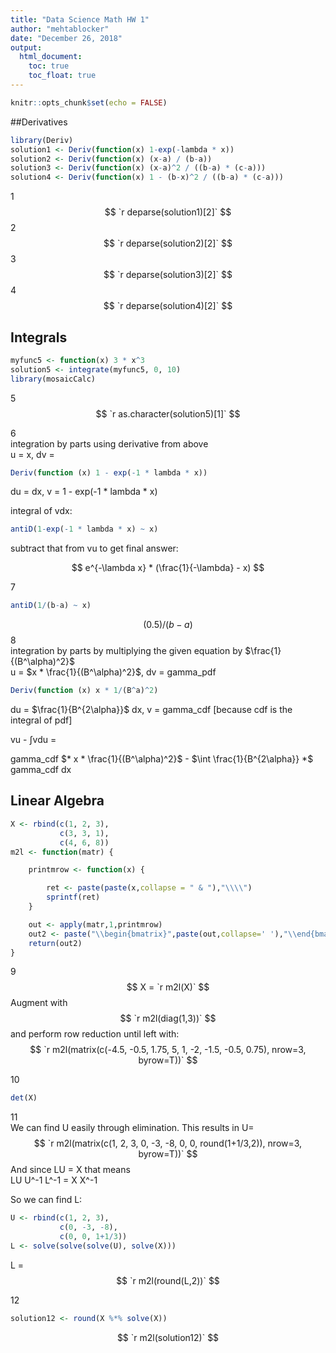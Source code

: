 ---
title: "Data Science Math HW 1"
author: "mehtablocker"
date: "December 26, 2018"
output:
  html_document:
    toc: true
    toc_float: true
---

```{r setup, include=FALSE}
knitr::opts_chunk$set(echo = FALSE)
```

  
##Derivatives

```{r include=F}
library(Deriv)
solution1 <- Deriv(function(x) 1-exp(-lambda * x))
solution2 <- Deriv(function(x) (x-a) / (b-a))
solution3 <- Deriv(function(x) (x-a)^2 / ((b-a) * (c-a)))
solution4 <- Deriv(function(x) 1 - (b-x)^2 / ((b-a) * (c-a)))
```

1 $$ `r deparse(solution1)[2]` $$
2 $$ `r deparse(solution2)[2]` $$
3 $$ `r deparse(solution3)[2]` $$
4 $$ `r deparse(solution4)[2]` $$

  
## Integrals

```{r include=F}
myfunc5 <- function(x) 3 * x^3
solution5 <- integrate(myfunc5, 0, 10)
library(mosaicCalc)
```

5 $$ `r as.character(solution5)[1]` $$

6  
integration by parts using derivative from above  
u = x, dv = 
```{r echo=T}
Deriv(function (x) 1 - exp(-1 * lambda * x))
```

du = dx, v = 1 - exp(-1 * lambda * x)  
  
integral of vdx:
```{r echo=T}
antiD(1-exp(-1 * lambda * x) ~ x)
```

subtract that from vu to get final answer:

$$ e^{-\lambda x} * (\frac{1}{-\lambda} - x) $$

7
```{r echo = T}
antiD(1/(b-a) ~ x)
```

$$ (0.5) / (b-a) $$
8  
integration by parts by multiplying the given equation by $\frac{1}{(B^\alpha)^2}$  
u = $x * \frac{1}{(B^\alpha)^2}$, dv = gamma_pdf

```{r echo=T}
Deriv(function (x) x * 1/(B^a)^2)
```

du = $\frac{1}{B^{2\alpha}}$ dx, v = gamma_cdf [because cdf is the integral of pdf]  
  
vu - $\int$vdu =  
  
gamma_cdf $* x * \frac{1}{(B^\alpha)^2}$ - $\int \frac{1}{B^{2\alpha}} *$ gamma_cdf dx

  
## Linear Algebra

```{r echo=F}
X <- rbind(c(1, 2, 3),
           c(3, 3, 1),
           c(4, 6, 8))
m2l <- function(matr) {

    printmrow <- function(x) {

        ret <- paste(paste(x,collapse = " & "),"\\\\")
        sprintf(ret)
    }

    out <- apply(matr,1,printmrow)
    out2 <- paste("\\begin{bmatrix}",paste(out,collapse=' '),"\\end{bmatrix}")
    return(out2)
}
```
9  
$$ X = `r m2l(X)` $$
Augment with
$$ `r m2l(diag(1,3))` $$
and perform row reduction until left with:
$$ `r m2l(matrix(c(-4.5, -0.5, 1.75, 5, 1, -2, -1.5, -0.5, 0.75), nrow=3, byrow=T))` $$

10  
```{r echo=T}
det(X)
```

11  
We can find U easily through elimination.
This results in U=
$$ `r m2l(matrix(c(1, 2, 3, 0, -3, -8, 0, 0, round(1+1/3,2)), nrow=3, byrow=T))` $$
And since LU = X that means  
LU U^-1 L^-1 = X X^-1

So we can find L:
```{r echo=T}
U <- rbind(c(1, 2, 3),
           c(0, -3, -8),
           c(0, 0, 1+1/3))
L <- solve(solve(solve(U), solve(X)))
```
L = 
$$ `r m2l(round(L,2))` $$

12  
```{r echo=T}
solution12 <- round(X %*% solve(X))
```
$$ `r m2l(solution12)` $$